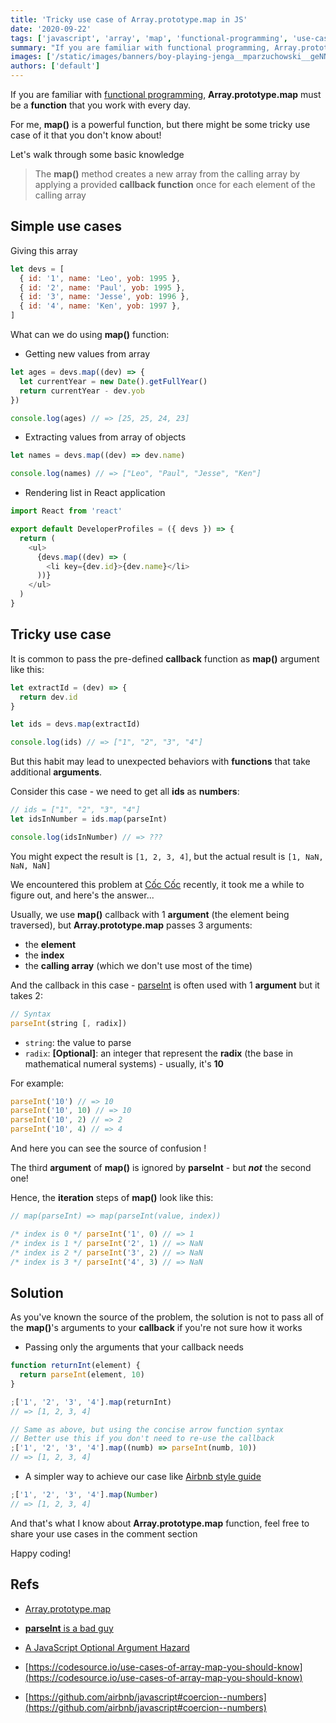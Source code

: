 ```yaml
---
title: 'Tricky use case of Array.prototype.map in JS'
date: '2020-09-22'
tags: ['javascript', 'array', 'map', 'functional-programming', 'use-cases']
summary: "If you are familiar with functional programming, Array.prototype.map must be a function that you work with every day. We encountered a tricky use case of it at Cốc Cốc recently, it took me a while to figure out, and here's the answer..."
images: ['/static/images/banners/boy-playing-jenga__mparzuchowski__geNNFqfvw48.jpeg']
authors: ['default']
---
```


If you are familiar with [functional programming](https://en.wikipedia.org/wiki/Functional_programming), **Array.prototype.map** must be a **function** that you work with every day.

For me, **map()** is a powerful function, but there might be some tricky use case of it that you don't know about!

Let's walk through some basic knowledge

> The **map()** method creates a new array from the calling array by applying a provided **callback function** once for each element of the calling array

## Simple use cases

Giving this array

```js
let devs = [
  { id: '1', name: 'Leo', yob: 1995 },
  { id: '2', name: 'Paul', yob: 1995 },
  { id: '3', name: 'Jesse', yob: 1996 },
  { id: '4', name: 'Ken', yob: 1997 },
]
```

What can we do using **map()** function:

- Getting new values from array

```js
let ages = devs.map((dev) => {
  let currentYear = new Date().getFullYear()
  return currentYear - dev.yob
})

console.log(ages) // => [25, 25, 24, 23]
```

- Extracting values from array of objects

```js
let names = devs.map((dev) => dev.name)

console.log(names) // => ["Leo", "Paul", "Jesse", "Ken"]
```

- Rendering list in React application

```js
import React from 'react'

export default DeveloperProfiles = ({ devs }) => {
  return (
    <ul>
      {devs.map((dev) => (
        <li key={dev.id}>{dev.name}</li>
      ))}
    </ul>
  )
}
```

## Tricky use case

It is common to pass the pre-defined **callback** function as **map()** argument like this:

```js
let extractId = (dev) => {
  return dev.id
}

let ids = devs.map(extractId)

console.log(ids) // => ["1", "2", "3", "4"]
```

But this habit may lead to unexpected behaviors with **functions** that take additional **arguments**.

Consider this case - we need to get all **ids** as **numbers**:

```js
// ids = ["1", "2", "3", "4"]
let idsInNumber = ids.map(parseInt)

console.log(idsInNumber) // => ???
```

You might expect the result is `[1, 2, 3, 4]`, but the actual result is `[1, NaN, NaN, NaN]` <Twemoji emoji="astonished-face" />

We encountered this problem at [Cốc Cốc](https://coccoc.com/) recently, it took me a while to figure out, and here's the answer...

Usually, we use **map()** callback with 1 **argument** (the element being traversed), but **Array.prototype.map** passes 3 arguments:

- the **element**
- the **index**
- the **calling array** (which we don't use most of the time)

And the callback in this case - [parseInt](https://developer.mozilla.org/en-US/docs/Web/JavaScript/Reference/Global_Objects/parseInt) is often used with 1 **argument** but it takes 2:

```js
// Syntax
parseInt(string [, radix])
```

- `string`: the value to parse
- `radix`: **[Optional]**: an integer that represent the **radix** (the base in mathematical numeral systems) - usually, it's **10**

For example:

```js
parseInt('10') // => 10
parseInt('10', 10) // => 10
parseInt('10', 2) // => 2
parseInt('10', 4) // => 4
```

And here you can see the source of confusion <Twemoji emoji="eyes" />!

The third **argument** of **map()** is ignored by **parseInt** - but **_not_** the second one!

Hence, the **iteration** steps of **map()** look like this:

```js
// map(parseInt) => map(parseInt(value, index))

/* index is 0 */ parseInt('1', 0) // => 1
/* index is 1 */ parseInt('2', 1) // => NaN
/* index is 2 */ parseInt('3', 2) // => NaN
/* index is 3 */ parseInt('4', 3) // => NaN
```

## Solution

As you've known the source of the problem, the solution is not to pass all of the **map()**'s arguments to your **callback** if you're not sure how it works

- Passing only the arguments that your callback needs

```js
function returnInt(element) {
  return parseInt(element, 10)
}

;['1', '2', '3', '4'].map(returnInt)
// => [1, 2, 3, 4]

// Same as above, but using the concise arrow function syntax
// Better use this if you don't need to re-use the callback
;['1', '2', '3', '4'].map((numb) => parseInt(numb, 10))
// => [1, 2, 3, 4]
```

- A simpler way to achieve our case like [Airbnb style guide](https://github.com/airbnb/javascript#coercion--numbers)

```js
;['1', '2', '3', '4'].map(Number)
// => [1, 2, 3, 4]
```

And that's what I know about **Array.prototype.map** function, feel free to share your use cases in the comment section <Twemoji emoji="backhand-index-pointing-down" />

Happy coding!

## Refs

- [Array.prototype.map](https://developer.mozilla.org/en-US/docs/Web/JavaScript/Reference/Global_Objects/Array/map)

- [**parseInt** is a bad guy](https://github.com/denysdovhan/wtfjs#parseint-is-a-bad-guy)

- [A JavaScript Optional Argument Hazard](http://www.wirfs-brock.com/allen/posts/166)

- [https://codesource.io/use-cases-of-array-map-you-should-know](https://codesource.io/use-cases-of-array-map-you-should-know)

- [https://github.com/airbnb/javascript#coercion--numbers](https://github.com/airbnb/javascript#coercion--numbers)
